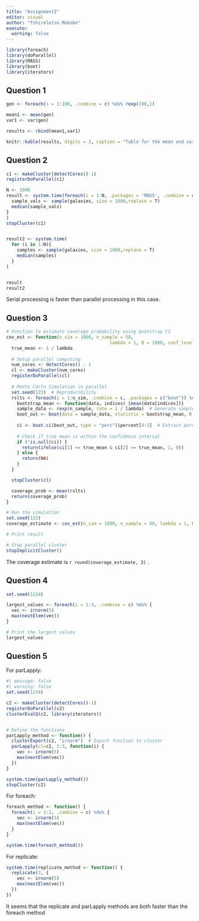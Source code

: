 ---
title: "Assignment2"
editor: visual
author: "Tshireletso Mokobe"
execute: 
  warning: false
---

```{r}

library(foreach)
library(doParallel)
library(MASS)
library(boot)
library(iterators)
```

## Question 1

```{r}

gen <- foreach(i = 1:100, .combine = c) %do% rexp(100,1)

mean1 <- mean(gen)
var1 <- var(gen)

results <- rbind(mean1,var1)

knitr::kable(results, digits = 3, caption = "Table for the mean and variance ")
```

## Question 2

```{r}

c1 <- makeCluster(detectCores()-1)
registerDoParallel(c1)

N <- 1000
result <- system.time(foreach(i = 1:N, .packages = 'MASS', .combine = c) %dopar% {
  sample_vals <- sample(galaxies, size = 1000,replace = T)
  median(sample_vals)
}
)
stopCluster(c1)


result2 <- system.time(
  for (i in 1:N){
    samples <- sample(galaxies, size = 1000,replace = T)
    median(samples)
  } 
)


result
result2


```

Serial processing is faster than parallel processing in this case.

## Question 3

```{r}


# Function to estimate coverage probability using bootstrap CI
cov_est <- function(n_sim = 1000, n_sample = 50, 
                                       lambda = 1, B = 1000, conf_level = 0.95) {
  true_mean <- 1 / lambda 
  
  # Setup parallel computing
  num_cores <- detectCores() - 1
  cl <- makeCluster(num_cores)
  registerDoParallel(cl)
  
  # Monte Carlo Simulation in parallel
  set.seed(123)  # Reproducibility
  rslts <- foreach(i = 1:n_sim, .combine = c, .packages = c("boot")) %dopar% {
    bootstrap_mean <- function(data, indices) {mean(data[indices])}
    sample_data <- rexp(n_sample, rate = 1 / lambda)  # Generate sample
    boot_out <- boot(data = sample_data, statistic = bootstrap_mean, R = B)
    
    ci <- boot.ci(boot_out, type = "perc")$percent[4:5]  # Extract percentile CI
    
    # Check if true mean is within the confidence interval
    if (!is.null(ci)) {
      return(ifelse(ci[1] <= true_mean & ci[2] >= true_mean, 1, 0))
    } else {
      return(NA)
    }
  }

  stopCluster(cl)

  coverage_prob <- mean(rslts)
  return(coverage_prob)
}

# Run the simulation
set.seed(123)
coverage_estimate <- cov_est(n_sim = 1000, n_sample = 50, lambda = 1, B = 1000)

# Print result

# Stop parallel cluster
stopImplicitCluster()


```

The coverage estimate is `r round(coverage_estimate, 3)` .

## Question 4

```{r}


set.seed(1234)

largest_values <- foreach(i = 1:3, .combine = c) %do% {
  vec <- irnorm(5)
  max(nextElem(vec))
}

# Print the largest values
largest_values
```

## Question 5

For parLapply:

```{r}
#| message: false
#| warning: false
set.seed(1234)

c2 <- makeCluster(detectCores()-1)
registerDoParallel(c2)
clusterEvalQ(c2, library(iterators))


# Define the functions
parLapply_method <- function() {
  clusterExport(c2, "irnorm")  # Export function to cluster
  parLapply(cl=c2, 1:3, function(i) {
    vec <- irnorm(5)
    max(nextElem(vec))
  })
}

system.time(parLapply_method())
stopCluster(c2)
```

For foreach:

```{r}
foreach_method <- function() {
  foreach(i = 1:3, .combine = c) %do% {
    vec <- irnorm(5)
    max(nextElem(vec))
  }
}

system.time(foreach_method())


```

For replicate:

```{r}
system.time(replicate_method <- function() {
  replicate(3, {
    vec <- irnorm(5)
    max(nextElem(vec))
  })
})
```

It seems that the replicate and parLapply methods are both faster than the foreach method
